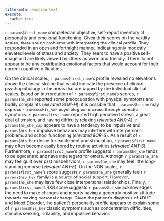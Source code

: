 ```yaml
---
title-meta: emotion text
execute:
  cache: true
---
```


<!-- ## Emotional/Behavioral/Personality -->

`r params$first_name` completed an objective, self-report inventory of
personality and emotional functioning. Given their scores on the validity
scales, there are no problems with interpreting the clinical profile. They
responded in an open and forthright manner, indicating only modestly elevated
levels of stress and anxiety. They seem to have a positive self-image and are
likely viewed by others as warm and friendly. There do not appear to be any
contributing emotional factors that would account for their current cognitive
difficulties.

On the clinical scales, `r params$first_name`'s profile revealed no elevations
above the clinical skyline that would indicate the presence of clinical
psychopathology in the areas that are tapped by the individual clinical scales.
Based on interpretation of `r params$first_name`'s scores, `r params$he_she`
reported some preoccupation with physical symptoms and bodily complaints
(_elevated SOM-H_); it is possible that `r params$he_she` may express `r
params$his_her` psychological distress through somatic symptoms. `r
params$first_name` reported high perceived stress, a great deal of tension, and
having difficulty relaxing (_elevated ANX-A_). `r params$he_she_cap` appears to
have a tendency to be impulsive and `r params$his_her` impulsive behaviors may
interfere with interpersonal problems and school functioning (_elevated BOR-S_).
As a result of `r params$his_her` desire for excitement and stimulation, `r
params$first_name` may often become easily bored by routine activities
(_elevated ANT-S_). Furthermore, `r params$first_name`'s profile suggests `r
params$he_she` tends to be egocentric and have little regard for others.
Although `r params$he_she` may feel guilt over past misbehaviors, `r
params$he_she` may feel little long-standing remorse (_elevated ANT-E_). On the
NON scales, `r params$first_name`'s score suggests `r params$he_she` generally
feels `r params$his_her` family is a source of social support. However, `r
params$he_she` may have few close interpersonal relationships. Finally, `r
params$first_name`'s RXR score suggests `r params$he_she` acknowledges the need
to make changes and reports having a generally positive attitude towards making
personal change. Given the patient's diagnosis of ADHD and Mood Disorder, the
patient's personality profile appears to explain some of `r params$his_her`
classic symptoms such as concentration difficulties, stimulus seeking,
irritability, and impulsive behavior.
